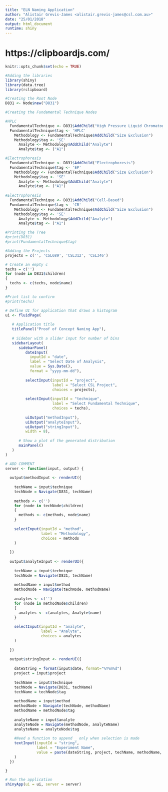 ```yaml
---
title: "ELN Naming Application"
author: "Alistair Grevis-James <alistair.grevis-james@csl.com.au>"
date: "25/01/2018"
output: html_document
runtime: shiny
---
```


# https://clipboardjs.com/

```r
knitr::opts_chunk$set(echo = TRUE)
```

```r
#Adding the libraries
library(shiny)
library(data.tree)
library(rclipboard)
```

```r
#Creating the Root Node
D831 <- Node$new("D831")
```

```r
#Creating the Fundamental Technique Nodes

#HPLC
  FundamentalTechnique <- D831$AddChild("High Pressure Liquid Chromatography")
  FundamentalTechnique$tag <- 'HPLC'
    Methodology <- FundamentalTechnique$AddChild("Size Exclusion")
    Methodology$tag <- 'SE'
      Analyte <- Methodology$AddChild("Analyte")
      Analyte$tag <- ("A1")

#Electrophoresis
  FundamentalTechnique <- D831$AddChild("Electrophoresis")
  FundamentalTechnique$tag <- 'EP'
    Methodology <- FundamentalTechnique$AddChild("Size Exclusion")
    Methodology$tag <- 'SE'
      Analyte <- Methodology$AddChild("Analyte")
      Analyte$tag <- ("A1")
      
#Electrophoresis
  FundamentalTechnique <- D831$AddChild("Cell-Based")
  FundamentalTechnique$tag <- 'CB'
    Methodology <- FundamentalTechnique$AddChild("Size Exclusion")
    Methodology$tag <- 'SE'
      Analyte <- Methodology$AddChild("Analyte")
      Analyte$tag <- ("A1")


```

```r
#Printing the Tree
#print(D831)
#print(FundamentalTechnique$tag)
```

```r
#Adding the Projects
projects = c('', 'CSL689', 'CSL312', 'CSL346')
```

```r
# Create an empty c
techs = c('')
for (node in D831$children)
{ 
  techs <- c(techs, node$name) 
}

#Print list to confirm
#print(techs)
```


```r
# Define UI for application that draws a histogram
ui <- fluidPage(
   
   # Application title
   titlePanel("Proof of Concept Naming App"),
   
   # Sidebar with a slider input for number of bins 
   sidebarLayout(
      sidebarPanel(
         dateInput(
           inputId = "date",
           label = "Select Date of Analysis",
           value = Sys.Date(),
           format = "yyyy-mm-dd"),
         
         selectInput(inputId = "project",
                     label = "Select CSL Project",
                     choices = projects),
         
         selectInput(inputId = "technique",
                     label = "Select Fundamental Technique",
                     choices = techs),
         
         uiOutput("methodInput"),
         uiOutput("analyteInput"),
         uiOutput("stringInput"),
         width = 8),
      
      # Show a plot of the generated distribution
      mainPanel()
   )
)

# ADD COMMENT
server <- function(input, output) {
   
  output$methodInput <- renderUI({
    
    techName = input$technique
    techNode = Navigate(D831, techName)
    
    methods <- c('')
    for (node in techNode$children)
    { 
      methods <- c(methods, node$name) 
    }
    
    selectInput(inputId = "method",
                label = "Methodology",
                choices = methods
    )
    
  })
  
  output$analyteInput <- renderUI({
    
    techName = input$technique
    techNode = Navigate(D831, techName)
    
    methodName = input$method
    methodNode = Navigate(techNode, methodName)
    
    analytes <- c('')
    for (node in methodNode$children)
    { 
      analytes <- c(analytes, Analyte$name) 
    }
    
    selectInput(inputId = "analyte",
                label = "Analyte",
                choices = analytes
    )
    
  })
  
  output$stringInput <- renderUI({
    
    dateString = format(input$date, format="%Y%m%d")
    project = input$project
    
    techName = input$technique
    techNode = Navigate(D831, techName)
    techName = techNode$tag
    
    methodName = input$method
    methodNode = Navigate(techNode, methodName)
    methodName = methodNode$tag
    
    analyteName = input$analyte
    analyteNode = Navigate(methodNode, analyteName)
    analyteName = analyteNode$tag
    
    #Need a function to append _ only when selection is made
    textInput(inputId = "string",
              label = "Experiment Name",
              value = paste(dateString, project, techName, methodName, analyteName, sep = "_")
    )
  })

}

# Run the application 
shinyApp(ui = ui, server = server)
```















